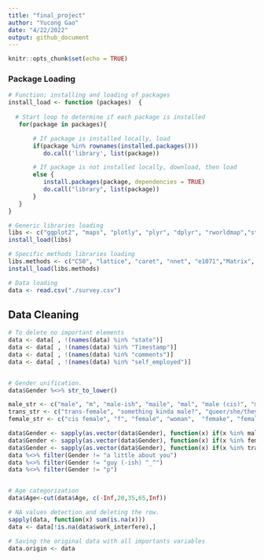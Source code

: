 ```yaml
---
title: "final_project"
author: "Yucong Gao"
date: "4/22/2022"
output: github_document
---
```


```r
knitr::opts_chunk$set(echo = TRUE)
```

### Package Loading
```r
# Function: installing and loading of packages
install_load <- function (packages)  {   
   
  # Start loop to determine if each package is installed
   for(package in packages){

       # If package is installed locally, load
       if(package %in% rownames(installed.packages()))
          do.call('library', list(package))

       # If package is not installed locally, download, then load
       else {
          install.packages(package, dependencies = TRUE)
          do.call("library", list(package))
       }
   } 
}

# Generic libraries loading
libs <- c("ggplot2", "maps", "plotly", "plyr", "dplyr", "rworldmap","stringr","lubridate", "plotly", "reshape2", "magrittr", "ggthemes", "tidyr", "DT", "lubridate","RColorBrewer")
install_load(libs)

# Specific methods libraries loading
libs.methods <- c("C50", "lattice", "caret", "nnet", "e1071","Matrix", "foreach","glmnet","C50","randomForest","ipred","rpart")
install_load(libs.methods)

# Data loading
data <- read.csv("./survey.csv")
```

## Data Cleaning
```r
# To delete no important elements
data <- data[ , !(names(data) %in% "state")]
data <- data[ , !(names(data) %in% "Timestamp")]
data <- data[ , !(names(data) %in% "comments")]
data <- data[ , !(names(data) %in% "self_employed")]


# Gender unification.
data$Gender %<>% str_to_lower()

male_str <- c("male", "m", "male-ish", "maile", "mal", "male (cis)", "make", "male ", "man","msle", "mail", "malr","cis man", "cis male")
trans_str <- c("trans-female", "something kinda male?", "queer/she/they", "non-binary","nah", "all", "enby", "fluid", "genderqueer", "androgyne", "agender", "male leaning androgynous", "guy (-ish) ^_^", "trans woman", "neuter", "female (trans)", "queer", "ostensibly male, unsure what that really means" )
female_str <- c("cis female", "f", "female", "woman",  "femake", "female ","cis-female/femme", "female (cis)", "femail")

data$Gender <- sapply(as.vector(data$Gender), function(x) if(x %in% male_str) "male" else x )
data$Gender <- sapply(as.vector(data$Gender), function(x) if(x %in% female_str) "female" else x )
data$Gender <- sapply(as.vector(data$Gender), function(x) if(x %in% trans_str) "trans" else x )
data %<>% filter(Gender != "a little about you")
data %<>% filter(Gender != "guy (-ish) ^_^")
data %<>% filter(Gender != "p")


# Age categorization
data$Age<-cut(data$Age, c(-Inf,20,35,65,Inf))

# NA values detection and deleting the row.
sapply(data, function(x) sum(is.na(x)))
data <- data[!is.na(data$work_interfere),]

# Saving the original data with all importants variables 
data.origin <- data
```

